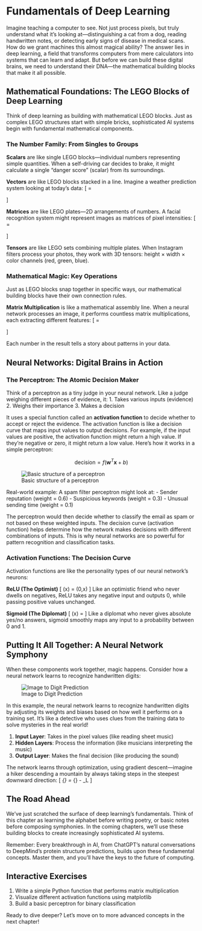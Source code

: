 # Fundamentals of Deep Learning {#sec-fundamentals}

Imagine teaching a computer to see. Not just process pixels, but truly understand what it's looking at—distinguishing a cat from a dog, reading handwritten notes, or detecting early signs of disease in medical scans. How do we grant machines this almost magical ability? The answer lies in deep learning, a field that transforms computers from mere calculators into systems that can learn and adapt. But before we can build these digital brains, we need to understand their DNA—the mathematical building blocks that make it all possible.

## Mathematical Foundations: The LEGO Blocks of Deep Learning

Think of deep learning as building with mathematical LEGO blocks. Just as complex LEGO structures start with simple bricks, sophisticated AI systems begin with fundamental mathematical components.

### The Number Family: From Singles to Groups

**Scalars** are like single LEGO blocks—individual numbers representing simple quantities. When a self-driving car decides to brake, it might calculate a single "danger score" (scalar) from its surroundings.

**Vectors** are like LEGO blocks stacked in a line. Imagine a weather prediction system looking at today's data:
\[
\text{weather_data} = \begin{bmatrix} 72 \text{ °F} \\ 65\% \text{ humidity} \\ 10 \text{ mph wind} \end{bmatrix}
\]

**Matrices** are like LEGO plates—2D arrangements of numbers. A facial recognition system might represent images as matrices of pixel intensities:
\[
\text{face_image} = \begin{bmatrix} 
120 & 150 & 130 \\
100 & 200 & 180 \\
80 & 170 & 140
\end{bmatrix}
\]

**Tensors** are like LEGO sets combining multiple plates. When Instagram filters process your photos, they work with 3D tensors: height × width × color channels (red, green, blue).

### Mathematical Magic: Key Operations

Just as LEGO blocks snap together in specific ways, our mathematical building blocks have their own connection rules.

**Matrix Multiplication** is like a mathematical assembly line. When a neural network processes an image, it performs countless matrix multiplications, each extracting different features:
\[
\begin{bmatrix} 1 & 2 \\ 3 & 4 \end{bmatrix} \times 
\begin{bmatrix} 5 & 6 \\ 7 & 8 \end{bmatrix} = 
\begin{bmatrix} 19 & 22 \\ 43 & 50 \end{bmatrix}
\]

Each number in the result tells a story about patterns in your data.

## Neural Networks: Digital Brains in Action

### The Perceptron: The Atomic Decision Maker

Think of a perceptron as a tiny judge in your neural network. Like a judge weighing different pieces of evidence, it:
1. Takes various inputs (evidence)
2. Weighs their importance
3. Makes a decision

It uses a special function called an **activation function** to decide whether to accept or reject the evidence. The activation function is like a decision curve that maps input values to output decisions.
For example, if the input values are positive, the activation function might return a high value. If they're negative or zero, it might return a low value.
Here’s how it works in a simple perceptron:


$$
\text{decision} = f(\mathbf{w}^T\mathbf{x} + b)
$$


![Basic structure of a perceptron](images/basic-perceptron.svg)

Real-world example: A spam filter perceptron might look at:
- Sender reputation (weight = 0.6)
- Suspicious keywords (weight = 0.3)
- Unusual sending time (weight = 0.1)

The perceptron would then decide whether to classify the email as spam or not based on these weighted inputs. The decision curve (activation function) helps determine how the network makes decisions with different combinations of inputs. This is why neural networks are so powerful for pattern recognition and classification tasks.

### Activation Functions: The Decision Curve

Activation functions are like the personality types of our neural network's neurons:

**ReLU (The Optimist)**
\[
\text{ReLU}(x) = \max(0,x)
\]
Like an optimistic friend who never dwells on negatives, ReLU takes any negative input and outputs 0, while passing positive values unchanged.

**Sigmoid (The Diplomat)**
\[
\sigma(x) = \frac{1}{1 + e^{-x}}
\]
Like a diplomat who never gives absolute yes/no answers, sigmoid smoothly maps any input to a probability between 0 and 1.

## Putting It All Together: A Neural Network Symphony

When these components work together, magic happens. Consider how a neural network learns to recognize handwritten digits:


![Image to Digit Prediction](images/basic-neural-network.svg)

In this example, the neural network learns to recognize handwritten digits by adjusting its weights and biases based on how well it performs on a training set. It's like a detective who uses clues from the training data to solve mysteries in the real world!








1. **Input Layer**: Takes in the pixel values (like reading sheet music)
2. **Hidden Layers**: Process the information (like musicians interpreting the music)
3. **Output Layer**: Makes the final decision (like producing the sound)

The network learns through optimization, using gradient descent—imagine a hiker descending a mountain by always taking steps in the steepest downward direction:
\[
\theta_{\text{new}} = \theta_{\text{old}} - \eta \nabla_\theta L
\]

## The Road Ahead

We've just scratched the surface of deep learning's fundamentals. Think of this chapter as learning the alphabet before writing poetry, or basic notes before composing symphonies. In the coming chapters, we'll use these building blocks to create increasingly sophisticated AI systems.

Remember: Every breakthrough in AI, from ChatGPT's natural conversations to DeepMind's protein structure predictions, builds upon these fundamental concepts. Master them, and you'll have the keys to the future of computing.

## Interactive Exercises

1. Write a simple Python function that performs matrix multiplication
2. Visualize different activation functions using matplotlib
3. Build a basic perceptron for binary classification

Ready to dive deeper? Let's move on to more advanced concepts in the next chapter!
